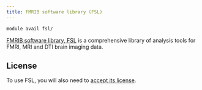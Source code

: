 ```yaml
---
title: FMRIB software library (FSL)
---
```

```bash
module avail fsl/
```

[FMRIB software library, FSL](https://fsl.fmrib.ox.ac.uk/fsl/fslwiki/Support) is a comprehensive library of analysis tools for FMRI, MRI and DTI brain imaging data. 

## License

To use FSL, you will also need to [accept its license](https://signup.e-infra.cz/anyfed/registrar/?vo=meta&group=lic_fsl). 

